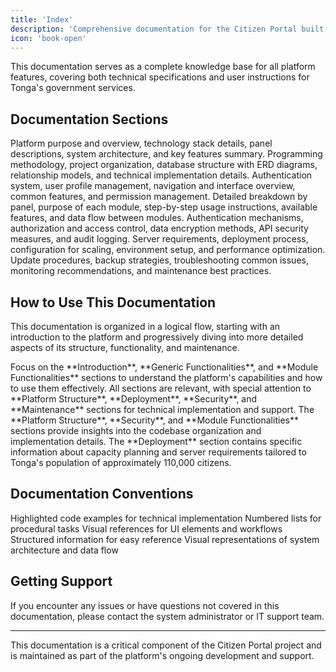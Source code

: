 ```yaml
---
title: 'Index'
description: 'Comprehensive documentation for the Citizen Portal built with FilamentPHP v3 on Laravel 11 and Livewire 3'
icon: 'book-open'
---
```


This documentation serves as a complete knowledge base for all platform features, covering both technical specifications and user instructions for Tonga's government services.

## Documentation Sections

<CardGroup cols={2}>
  <Card title="Introduction" icon="circle-info" href="/tcp-documentation/introduction">
    Platform purpose and overview, technology stack details, panel descriptions, system architecture, and key features summary.
  </Card>
  <Card title="Platform Structure" icon="sitemap" href="/tcp-documentation/platform-structure">
    Programming methodology, project organization, database structure with ERD diagrams, relationship models, and technical implementation details.
  </Card>
  <Card title="Generic Functionalities" icon="puzzle-piece" href="/tcp-documentation/generic-functionalities">
    Authentication system, user profile management, navigation and interface overview, common features, and permission management.
  </Card>
  <Card title="Module Functionalities" icon="cubes" href="/tcp-documentation/module-functionalities">
    Detailed breakdown by panel, purpose of each module, step-by-step usage instructions, available features, and data flow between modules.
  </Card>
  <Card title="Security" icon="shield-halved" href="/tcp-documentation/security">
    Authentication mechanisms, authorization and access control, data encryption methods, API security measures, and audit logging.
  </Card>
  <Card title="Deployment" icon="server" href="/tcp-documentation/deployment">
    Server requirements, deployment process, configuration for scaling, environment setup, and performance optimization.
  </Card>
  <Card title="Maintenance" icon="wrench" href="/tcp-documentation/maintenance">
    Update procedures, backup strategies, troubleshooting common issues, monitoring recommendations, and maintenance best practices.
  </Card>
</CardGroup>

## How to Use This Documentation

This documentation is organized in a logical flow, starting with an introduction to the platform and progressively diving into more detailed aspects of its structure, functionality, and maintenance.

<Tabs>
  <Tab title="Government Administrators">
    Focus on the **Introduction**, **Generic Functionalities**, and **Module Functionalities** sections to understand the platform's capabilities and how to use them effectively.
  </Tab>
  <Tab title="IT Staff">
    All sections are relevant, with special attention to **Platform Structure**, **Deployment**, **Security**, and **Maintenance** sections for technical implementation and support.
  </Tab>
  <Tab title="Developers">
    The **Platform Structure**, **Security**, and **Module Functionalities** sections provide insights into the codebase organization and implementation details.
  </Tab>
  <Tab title="Tonga-Specific Context">
    The **Deployment** section contains specific information about capacity planning and server requirements tailored to Tonga's population of approximately 110,000 citizens.
  </Tab>
</Tabs>

## Documentation Conventions

<AccordionGroup>
  <Accordion title="Code Snippets">
    Highlighted code examples for technical implementation
  </Accordion>
  <Accordion title="Step-by-Step Instructions">
    Numbered lists for procedural tasks
  </Accordion>
  <Accordion title="Screenshots">
    Visual references for UI elements and workflows
  </Accordion>
  <Accordion title="Tables">
    Structured information for easy reference
  </Accordion>
  <Accordion title="Diagrams">
    Visual representations of system architecture and data flow
  </Accordion>
</AccordionGroup>

## Getting Support

<Note>
If you encounter any issues or have questions not covered in this documentation, please contact the system administrator or IT support team.
</Note>

---

This documentation is a critical component of the Citizen Portal project and is maintained as part of the platform's ongoing development and support.